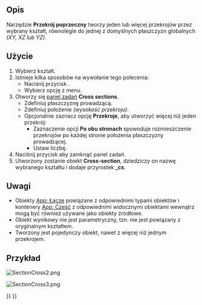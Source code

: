 <languages/>

{{Docnav/pl
|[[Part_Section/pl|Przecięcie]]
|[[Part_Offset/pl|Odsunięcie 3D]]
|[[Part_Workbench/pl|środowisko pracy Część]]
|IconL=Part_Section.svg
|IconR=Part_Offset.svg
|IconC=Workbench_Part.svg
}}

{{GuiCommand/pl
|Name=Part CrossSections
|Name/pl=Część: Przekrój poprzeczny
|MenuLocation=Część → Przekrój poprzeczny ...
|Workbenches=[[Part_Workbench/pl|Część]]
|SeeAlso=[[Part_Section/pl|Przekrój]]
}}

<span id="Description"></span>
==Opis==

Narzędzie '''Przekrój poprzeczny''' tworzy jeden lub więcej przekrojów przez wybrany kształt, równolegle do jednej z domyślnych płaszczyzn globalnych ''(XY, XZ lub YZ)''.

<span id="Usage"></span>
==Użycie==

# Wybierz kształt.
# Istnieje kilka sposobów na wywołanie tego polecenia:
#* Naciśnij przycisk {{Button|[[Image:Part_CrossSections.svg|16px]] [[Part_CrossSections/pl|Przekrój...]]}}.
#* Wybierz opcję {{MenuCommand|Część → [[Image:Part_CrossSections.svg|16px]] Przekrój...}} z menu.
# Otworzy się [[Task_panel/pl|panel zadań]] '''Cross sections'''.
#* Zdefiniuj płaszczyznę prowadzącą.
#* Zdefiniuj położenie ''(wysokość przekroju)''.
#* Opcjonalnie zaznacz opcję '''Przekroje''', aby utworzyć więcej niż jeden przekrój:
#** Zaznaczenie opcji '''Po obu stronach''' spowoduje rozmieszczenie przekrojów po każdej stronie położenia płaszczyzny prowadzącej.
#** Ustaw liczbę.
# Naciśnij przycisk {{Button|OK}} aby zamknąć panel zadań.
# Utworzony zostanie obiekt '''Cross-section''', dziedziczy on nazwę wybranego kształtu i dodaje przyrostek '''_cs'''.

<span id="Notes"></span>
==Uwagi==

* Obiekty [[App_Link/pl|App: Łącze]] powiązane z odpowiednimi typami obiektów i kontenery [[App_Part/pl|App: Część]] z odpowiednimi widocznymi obiektami wewnątrz mogą być również używane jako obiekty źródłowe. {{Version/pl|0.20}}
* Obiekt wynikowy nie jest parametryczny, tzn. nie jest powiązany z oryginalnym kształtem.
* Tworzony jest pojedynczy obiekt, nawet z więcej niż jednym przekrojem.

<span id="Example"></span>
==Przykład==

[[Image:SectionCross2.png]]
{{Caption|Inputs}}

[[Image:SectionCross3.png]]
{{Caption|Result}}


{{Docnav/pl
|[[Part_Section/pl|Przecięcie]]
|[[Part_Offset/pl|Odsunięcie 3D]]
|[[Part_Workbench/pl|środowisko pracy Część]]
|IconL=Part_Section.svg
|IconR=Part_Offset.svg
|IconC=Workbench_Part.svg
}}

{{Part_Tools_navi{{#translation:}}}}
{{Userdocnavi{{#translation:}}}}
